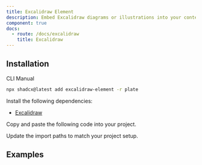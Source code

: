```yaml
---
title: Excalidraw Element
description: Embed Excalidraw diagrams or illustrations into your content.
component: true
docs:
  - route: /docs/excalidraw
    title: Excalidraw
---
```


## Installation

<Tabs defaultValue="cli">

<TabsList>
<TabsTrigger value="cli">CLI</TabsTrigger>
<TabsTrigger value="manual">Manual</TabsTrigger>
</TabsList>
<TabsContent value="cli">

```bash
npx shadcx@latest add excalidraw-element -r plate
```

</TabsContent>

<TabsContent value="manual">

<Steps>

<Step>

Install the following dependencies:

- [Excalidraw](/docs/excalidraw)

</Step>

<Step>

Copy and paste the following code into your project.

</Step>

<ComponentSource name="excalidraw-element" />

<Step>

Update the import paths to match your project setup.

</Step>

</Steps>

</TabsContent>

</Tabs>

## Examples

<ComponentPreview name="playground-demo" id="excalidraw" />

<ComponentSource src="../../templates/plate-playground-template/src/components/plate-editor.tsx" />
